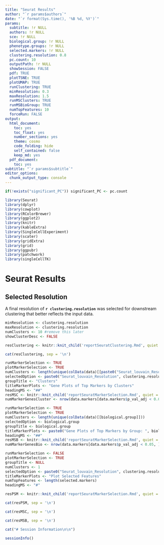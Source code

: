 ```yaml
---
title: "Seurat Results"
author: "`r params$authors`"
date: "`r format(Sys.time(), '%B %d, %Y')`"
params:
  subtitle: !r NULL
  authors: !r NULL
  sce: !r NULL
  biological.group: !r NULL
  phenotype.groups: !r NULL
  selected.markers: !r NULL
  clustering.resolution: 0.8
  pc.count: 10
  outputPath: !r NULL
  showSession: FALSE
  pdf: TRUE
  plotTSNE: TRUE
  plotUMAP: TRUE
  runClustering: TRUE
  minResolution: 0.3
  maxResolution: 1.5
  runMSClusters: TRUE
  runMSBioGroup: TRUE
  numTopFeatures: 10
  forceRun: FALSE
output:
  html_document:
    toc: yes
    toc_float: yes
    number_sections: yes
    theme: cosmo
    code_folding: hide
    self_contained: false
    keep_md: yes
  pdf_document:
    toc: yes
subtitle: "`r params$subtitle`"
editor_options:
  chunk_output_type: console
---
```


```r
if(!exists("significant_PC")) significant_PC <- pc.count
```

```r
library(Seurat)
library(dplyr)
library(cowplot)
library(RColorBrewer)
library(ggplot2)
library(knitr)
library(kableExtra)
library(SingleCellExperiment)
library(scater)
library(gridExtra)
library(grid)
library(ggpubr)
library(patchwork)
library(singleCellTK)
```

# Seurat Results

## Selected Resolution {.tabset .tabset-fade}
A final resolution of **`r clustering.resolution`** was selected for downstream clustering that better reflects the input data.

<!-- Clustering -->
```r
minResolution <- clustering.resolution
maxResolution <- clustering.resolution
numClusters <- 10 #remove this later
showClusterDesc <- FALSE

resClustering <- knitr::knit_child('reportSeuratClustering.Rmd', quiet = TRUE, envir = environment())
```

```r
cat(resClustering, sep = '\n')
```

<!-- Marker Selection (Clusters) -->
```r
runMarkerSelection <- TRUE
plotMarkerSelection <- TRUE
numClusters <- length(unique(colData(data)[[paste0("Seurat_louvain_Resolution", clustering.resolution)]]))
selectedOption <- paste0("Seurat_louvain_Resolution", clustering.resolution)
groupTitle <- "Clusters"
titleMarkerPlots <- "Gene Plots of Top Markers by Clusters"
headingMS <- "##"
resMSC <- knitr::knit_child('reportSeuratMarkerSelection.Rmd', quiet = TRUE, envir = environment())
numMarkerGenesCluster <- nrow(data.markers[data.markers$p_val_adj < 0.05, ])
```

<!-- Marker Selection (Group) -->
```r
runMarkerSelection <- TRUE
plotMarkerSelection <- TRUE
numClusters <- length(unique(colData(data)[[biological.group]]))
selectedOption <- biological.group
groupTitle <- biological.group
titleMarkerPlots <- paste0("Gene Plots of Top Markers by Group: ", biological.group)
headingMS <- "##"
resMSB <- knitr::knit_child('reportSeuratMarkerSelection.Rmd', quiet = TRUE)
numMarkerGenesBio <- nrow(data.markers[data.markers$p_val_adj < 0.05, ])
```

<!-- Pre-selected Markers -->
```r
runMarkerSelection <- FALSE
plotMarkerSelection <- TRUE
groupTitle <- NULL
numClusters <- 1
selectedOption <- paste0("Seurat_louvain_Resolution", clustering.resolution)
titleMarkerPlots <- "Plot Selected Features"
numTopFeatures <- length(selected.markers)
headingMS <- "#"

resPSM <- knitr::knit_child('reportSeuratMarkerSelection.Rmd', quiet = TRUE)
```

```r
cat(resPSM, sep = '\n')
```

```r
cat(resMSC, sep = '\n')
```

```r
cat(resMSB, sep = '\n')
```

```r
cat("# Session Information\n\n")
```

```r
sessionInfo()
```

